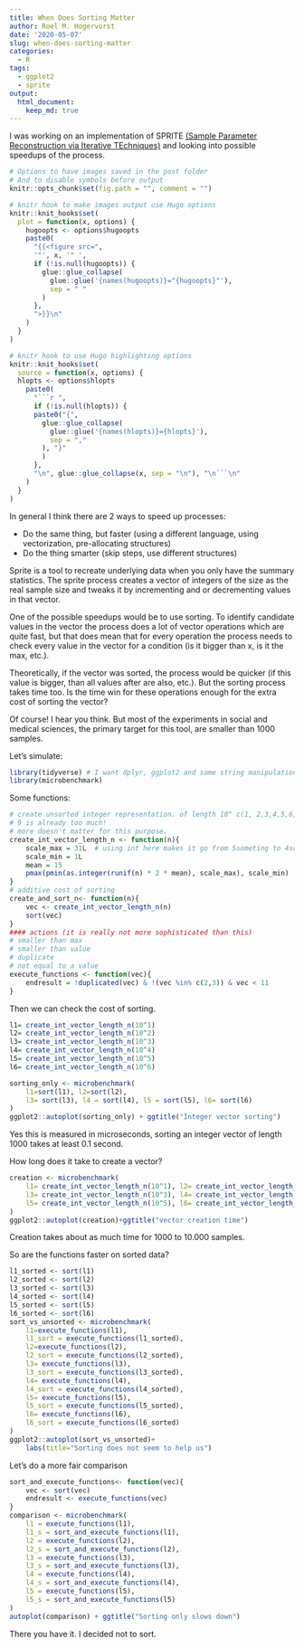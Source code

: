 ```yaml
---
title: When Does Sorting Matter
author: Roel M. Hogervorst
date: '2020-05-07'
slug: when-does-sorting-matter
categories:
  - R
tags:
  - ggplot2
  - sprite
output: 
  html_document:
    keep_md: true
---
```


I was working on an implementation of SPRITE [(Sample Parameter Reconstruction  via Iterative TEchniques)](https:://peerj.preprints.26968v1 "Heathers JA, Anaya J, van der Zee T, Brown NJ. 2018. Recovering data from summary statistics: Sample Parameter Reconstruction via Iterative TEchniques (SPRITE) PeerJ Preprints 6:e26968v1 https://doi.org/10.7287/peerj.preprints.26968v1")
and looking into possible speedups of the process. 

```r
# Options to have images saved in the post folder
# And to disable symbols before output
knitr::opts_chunk$set(fig.path = "", comment = "")

# knitr hook to make images output use Hugo options
knitr::knit_hooks$set(
  plot = function(x, options) {
    hugoopts <- options$hugoopts
    paste0(
      "{{<figure src=",
      '"', x, '" ',
      if (!is.null(hugoopts)) {
        glue::glue_collapse(
          glue::glue('{names(hugoopts)}="{hugoopts}"'),
          sep = " "
        )
      },
      ">}}\n"
    )
  }
)

# knitr hook to use Hugo highlighting options
knitr::knit_hooks$set(
  source = function(x, options) {
  hlopts <- options$hlopts
    paste0(
      "```r ",
      if (!is.null(hlopts)) {
      paste0("{",
        glue::glue_collapse(
          glue::glue('{names(hlopts)}={hlopts}'),
          sep = ","
        ), "}"
        )
      },
      "\n", glue::glue_collapse(x, sep = "\n"), "\n```\n"
    )
  }
)
```

In general I think there are 2 ways to speed up processes:

- Do the same thing, but faster (using a different language, using vectorization, pre-allocating structures)
- Do the thing smarter (skip steps, use different structures)


Sprite is a tool to recreate underlying data when you only have the summary statistics. 
The sprite process creates a vector of integers of the size as the real sample size and 
tweaks it by incrementing and or decrementing values in that vector. 


One of the possible speedups would be to use sorting. To identify candidate values in the vector the process does a lot of vector operations which are quite fast, but that does mean that for 
every operation the process needs to check
every value in the vector for a condition (is it bigger than x, is it the max, etc.). 

Theoretically, if the 
vector was sorted, the process would be quicker (if this value is bigger, than all values after
are also, etc.). But the sorting process takes time too. Is the time win for these operations 
enough for the extra cost of sorting the vector?

Of course! I hear you think. But most of the experiments in social and medical sciences, the primary target for this tool, are smaller than 1000 samples.

Let's simulate:

```r
library(tidyverse) # I want dplyr, ggplot2 and some string manipulation too
library(microbenchmark)
```

Some functions:

```r
# create unsorted integer representation. of length 10^ c(1, 2,3,4,5,6,7,8,9)
# 9 is already too much!
# more doesn't matter for this purpose.
create_int_vector_length_n <- function(n){
    scale_max = 31L  # using int here makes it go from 5someting to 4somthing.
    scale_min = 1L
    mean = 15
    pmax(pmin(as.integer(runif(n) * 2 * mean), scale_max), scale_min)
}
# additive cost of sorting
create_and_sort_n<- function(n){
    vec <- create_int_vector_length_n(n)
    sort(vec)
}
#### actions (it is really not more sophisticated than this)
# smaller than max
# smaller than value
# duplicate
# not equal to a value
execute_functions <- function(vec){
    endresult = !duplicated(vec) & !(vec %in% c(2,3)) & vec < 11
}
```

Then we can check the cost of sorting.

```r
l1= create_int_vector_length_n(10^1)
l2= create_int_vector_length_n(10^2)
l3= create_int_vector_length_n(10^3)
l4= create_int_vector_length_n(10^4)
l5= create_int_vector_length_n(10^5)
l6= create_int_vector_length_n(10^6)

sorting_only <- microbenchmark(
    l1=sort(l1), l2=sort(l2),
    l3= sort(l3), l4 = sort(l4), l5 = sort(l5), l6= sort(l6)
)
ggplot2::autoplot(sorting_only) + ggtitle("Integer vector sorting")
```

Yes this is measured in microseconds, sorting an integer vector of length 1000 takes at least 0.1 second.

How long does it take to create a vector?

```r
creation <- microbenchmark(
    l1= create_int_vector_length_n(10^1), l2= create_int_vector_length_n(10^2),
    l3= create_int_vector_length_n(10^3), l4= create_int_vector_length_n(10^4),
    l5= create_int_vector_length_n(10^5), l6= create_int_vector_length_n(10^6)
)
ggplot2::autoplot(creation)+ggtitle("vector creation time")
```

Creation takes about as much time for 1000 to 10.000 samples.

So are the functions faster on sorted data?

```r
l1_sorted <- sort(l1)
l2_sorted <- sort(l2)
l3_sorted <- sort(l3)
l4_sorted <- sort(l4)
l5_sorted <- sort(l5)
l6_sorted <- sort(l6)
sort_vs_unsorted <- microbenchmark(
    l1=execute_functions(l1),
    l1_sort = execute_functions(l1_sorted),
    l2=execute_functions(l2),
    l2_sort = execute_functions(l2_sorted),
    l3= execute_functions(l3),
    l3_sort = execute_functions(l3_sorted),
    l4= execute_functions(l4),
    l4_sort = execute_functions(l4_sorted),
    l5= execute_functions(l5),
    l5_sort = execute_functions(l5_sorted),
    l6= execute_functions(l6),
    l6_sort = execute_functions(l6_sorted)
)
ggplot2::autoplot(sort_vs_unsorted)+
    labs(title="Sorting does not seem to help us")
```

Let's do a more fair comparison

```r
sort_and_execute_functions<- function(vec){
    vec <- sort(vec)
    endresult <- execute_functions(vec)
}
comparison <- microbenchmark(
    l1 = execute_functions(l1),
    l1_s = sort_and_execute_functions(l1),
    l2 = execute_functions(l2),
    l2_s = sort_and_execute_functions(l2),
    l3 = execute_functions(l3),
    l3_s = sort_and_execute_functions(l3),
    l4 = execute_functions(l4),
    l4_s = sort_and_execute_functions(l4),
    l5 = execute_functions(l5),
    l5_s = sort_and_execute_functions(l5)
)
autoplot(comparison) + ggtitle("Sorting only slows down")
```

There you have it. I decided not to sort. 
